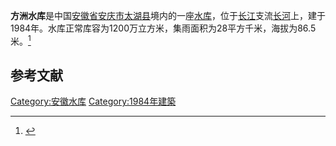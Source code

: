 {{Infobox Reservoir 
|name = 方洲水库
|nickname = 
|image = 
|image_caption = 
|map = 
|map_caption = 
|pushpin_map = 
|pushpin_map_caption = 
|code = 
|class = 
|location_of_reservoir = [[安徽省|安徽省]][[安庆市|安庆市]][[太湖县|太湖县]]
|location_of_dam = 
|inflow = 
|outflow = 
|catchment_area = 28
|reservoir_area = 
|mean_depth = 
|maximum_depth = 
|flood_level = 
|normal_water_level = 
|dead_water_level = 
|water_quality = 
|island = 
|maximum_storage_capacity = 
|normal_storage_capacity = 1200万
|dead_storage_capacity = 
|type_of_dam = 
|elevation_of_dam = 
|height_of_dam = 
|length_of_dam = 
|width_of_dam = 
|installed_capacity = 
|irrigated_area =
|start = 
|complete = 1984年
|cost = 
|emigrate = 
|latd = 30.414
|latm = 
|lats = 
|latNS = N
|longd = 116.2148
|longm = 
|longs = 
|longEW = E
|website = 
|footnotes = 
}}
'''方洲水库'''是中国[[安徽省|安徽省]][[安庆市|安庆市]][[太湖县|太湖县]]境内的一座[[水库|水库]]，位于[[长江|长江]]支流[[长河|长河]]上，建于1984年。水库正常库容为1200万立方米，集雨面积为28平方千米，海拔为86.5米。<ref>{{cite web|url=http://brim.ihb.ac.cn/12/CN/12.asp |title=中国大中型水库基本特征数据库 |work=中国生物多样性信息系统内陆水体生物学分部 |deadurl=yes |archiveurl=https://web.archive.org/web/20120402061833/http://brim.ihb.ac.cn/12/CN/12.asp |archivedate=2012-04-02 }}</ref>
== 参考文献 ==
{{Reflist}}

{{安徽小作品}}

[[Category:安徽水库|Category:安徽水库]]
[[Category:1984年建築|Category:1984年建築]]